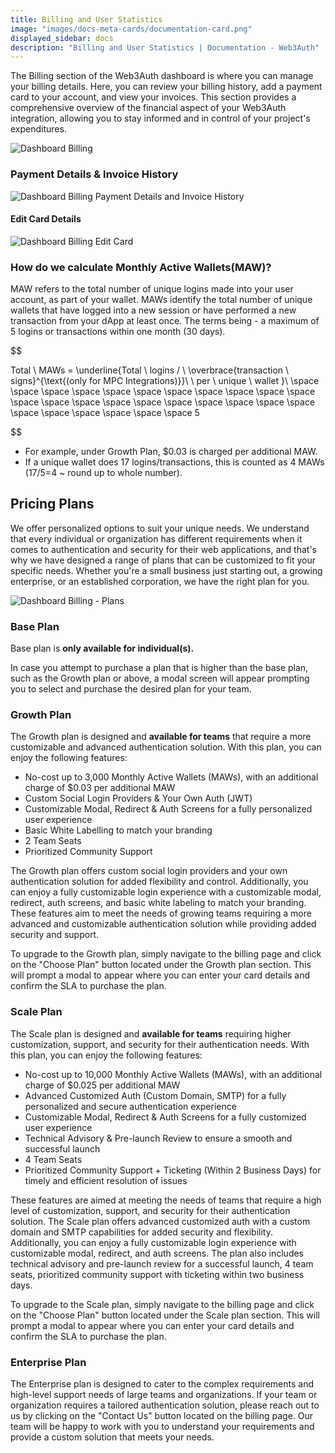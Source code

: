 ```yaml
---
title: Billing and User Statistics
image: "images/docs-meta-cards/documentation-card.png"
displayed_sidebar: docs
description: "Billing and User Statistics | Documentation - Web3Auth"
---
```



The Billing section of the Web3Auth dashboard is where you can manage your billing details. Here, you can review your billing history, add a payment
card to your account, and view your invoices. This section provides a comprehensive overview of the financial aspect of your Web3Auth integration,
allowing you to stay informed and in control of your project's expenditures.

<div style={{ flexBasis: "300px", flexGrow: "1", textAlign: "center" }}>
  <img src={DashboardBilling} style={{ alignSelf: "center", maxWidth: "100%" }} alt="Dashboard Billing" />
</div>

### Payment Details & Invoice History

<div style={{ flexBasis: "300px", flexGrow: "1", textAlign: "center" }}>
  <img src={DashboardBillingPayment} style={{ alignSelf: "center", maxWidth: "100%" }} alt="Dashboard Billing Payment Details and Invoice History" />
</div>

#### Edit Card Details

<div style={{ flexBasis: "300px", flexGrow: "1", textAlign: "center" }}>
  <img src={DashboardBillingEditCard} style={{ alignSelf: "center", maxWidth: "100%" }} alt="Dashboard Billing Edit Card" />
</div>

### How do we calculate Monthly Active Wallets(MAW)?

MAW refers to the total number of unique logins made into your user account, as part of your wallet. MAWs identify the total number of unique wallets
that have logged into a new session or have performed a new transaction from your dApp at least once. The terms being - a maximum of 5 logins or
transactions within one month (30 days).

$$

Total \ MAWs = \underline{Total \ logins / \ \overbrace{transaction \ signs}^{\text{(only for MPC Integrations)}}\  \ per \ unique \ wallet }\\ \space \space \space \space \space \space \space \space \space \space \space \space \space \space \space \space \space \space \space \space \space \space \space \space \space \space \space 5


$$

- For example, under Growth Plan, $0.03 is charged per additional MAW.
- If a unique wallet does 17 logins/transactions, this is counted as 4 MAWs (17/5=4 ~ round up to whole number).

## Pricing Plans

We offer personalized options to suit your unique needs. We understand that every individual or organization has different requirements when it comes
to authentication and security for their web applications, and that's why we have designed a range of plans that can be customized to fit your
specific needs. Whether you're a small business just starting out, a growing enterprise, or an established corporation, we have the right plan for
you.

<div style={{ flexBasis: "300px", flexGrow: "1", textAlign: "center" }}>
  <img src={DashboardBillingPlans} style={{ alignSelf: "center", maxWidth: "100%" }} alt="Dashboard Billing - Plans" />
</div>

### Base Plan

Base plan is **only available for individual(s).**

In case you attempt to purchase a plan that is higher than the base plan, such as the Growth plan or above, a modal screen will appear prompting you
to select and purchase the desired plan for your team.

### Growth Plan

The Growth plan is designed and **available for teams** that require a more customizable and advanced authentication solution. With this plan, you can
enjoy the following features:

- No-cost up to 3,000 Monthly Active Wallets (MAWs), with an additional charge of $0.03 per additional MAW
- Custom Social Login Providers & Your Own Auth (JWT)
- Customizable Modal, Redirect & Auth Screens for a fully personalized user experience
- Basic White Labelling to match your branding
- 2 Team Seats
- Prioritized Community Support

The Growth plan offers custom social login providers and your own authentication solution for added flexibility and control. Additionally, you can
enjoy a fully customizable login experience with a customizable modal, redirect, auth screens, and basic white labeling to match your branding. These
features aim to meet the needs of growing teams requiring a more advanced and customizable authentication solution while providing added security and
support.

To upgrade to the Growth plan, simply navigate to the billing page and click on the "Choose Plan" button located under the Growth plan section. This
will prompt a modal to appear where you can enter your card details and confirm the SLA to purchase the plan.

### Scale Plan

The Scale plan is designed and **available for teams** requiring higher customization, support, and security for their authentication needs. With this
plan, you can enjoy the following features:

- No-cost up to 10,000 Monthly Active Wallets (MAWs), with an additional charge of $0.025 per additional MAW
- Advanced Customized Auth (Custom Domain, SMTP) for a fully personalized and secure authentication experience
- Customizable Modal, Redirect & Auth Screens for a fully customized user experience
- Technical Advisory & Pre-launch Review to ensure a smooth and successful launch
- 4 Team Seats
- Prioritized Community Support + Ticketing (Within 2 Business Days) for timely and efficient resolution of issues

These features are aimed at meeting the needs of teams that require a high level of customization, support, and security for their authentication
solution. The Scale plan offers advanced customized auth with a custom domain and SMTP capabilities for added security and flexibility. Additionally,
you can enjoy a fully customizable login experience with customizable modal, redirect, and auth screens. The plan also includes technical advisory and
pre-launch review for a successful launch, 4 team seats, prioritized community support with ticketing within two business days.

To upgrade to the Scale plan, simply navigate to the billing page and click on the "Choose Plan" button located under the Scale plan section. This
will prompt a modal to appear where you can enter your card details and confirm the SLA to purchase the plan.

### Enterprise Plan

The Enterprise plan is designed to cater to the complex requirements and high-level support needs of large teams and organizations. If your team or
organization requires a tailored authentication solution, please reach out to us by clicking on the "Contact Us" button located on the billing page.
Our team will be happy to work with you to understand your requirements and provide a custom solution that meets your needs.
